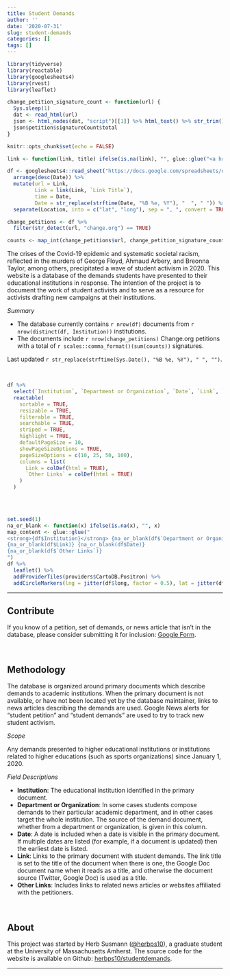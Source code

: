 ```yaml
---
title: Student Demands
author: ''
date: '2020-07-31'
slug: student-demands
categories: []
tags: []
---
```


```r
library(tidyverse)
library(reactable)
library(googlesheets4)
library(rvest)
library(leaflet)

change_petition_signature_count <- function(url) {
  Sys.sleep(1)
  dat <- read_html(url)
  json <- html_nodes(dat, "script")[[1]] %>% html_text() %>% str_trim() %>% str_replace("window.changeTargetingData = ", "") %>% str_replace(";$", "") %>% jsonlite::fromJSON()
  json$petition$signatureCount$total
}

knitr::opts_chunk$set(echo = FALSE)

link <- function(link, title) ifelse(is.na(link), "", glue::glue("<a href='{link}' target='_blank'>{title}</a>"))

df <- googlesheets4::read_sheet("https://docs.google.com/spreadsheets/d/1NSiHmcJOFq8nlYVPxURbEE8uK1GFGRXXQFm87dSdN1Q/edit?usp=sharing", sheet = "Web Database") %>%
  arrange(desc(Date)) %>%
  mutate(url = Link,
         Link = link(Link, `Link Title`),
         time = Date,
         Date = str_replace(strftime(Date, "%B %e, %Y"), "  ", " ")) %>%
  separate(Location, into = c("lat", "long"), sep = ", ", convert = TRUE)

```

```r
change_petitions <- df %>%
  filter(str_detect(url, "change.org") == TRUE)

counts <- map_int(change_petitions$url, change_petition_signature_count)

```

<div class='intro'>
<div class='center'>

The crises of the Covid-19 epidemic and systematic societal racism, reflected in the murders of George Floyd, Ahmaud Arbery, and Breonna Taylor, among others, precipitated a wave of student activism in 2020. This website is a database of the demands students have presented to their educational institutions in response. The intention of the project is to document the work of student activists and to serve as a resource for activists drafting new campaigns at their institutions.

_Summary_

- The database currently contains `r nrow(df)` documents from `r nrow(distinct(df, Institution))` institutions.
- The documents include `r nrow(change_petitions)` Change.org petitions with a total of `r scales::comma_format()(sum(counts))` signatures.

Last updated `r str_replace(strftime(Sys.Date(), "%B %e, %Y"), " ", "") `.

</div>
</div>


<br/>

```r

df %>%
  select(`Institution`, `Department or Organization`, `Date`, `Link`, `Other Links`) %>%
  reactable(
    sortable = TRUE, 
    resizable = TRUE, 
    filterable = TRUE, 
    searchable = TRUE, 
    striped = TRUE,
    highlight = TRUE,
    defaultPageSize = 10,
    showPageSizeOptions = TRUE,
    pageSizeOptions = c(10, 25, 50, 100),
    columns = list(
      Link = colDef(html = TRUE),
      `Other Links` = colDef(html = TRUE)
    )
  )
  
```


<div class='center'>
<br/>

```r
set.seed(1)
na_or_blank <- function(x) ifelse(is.na(x), "", x)
map_content <- glue::glue("
<strong>{df$Institution}</strong> {na_or_blank(df$`Department or Organization`)}<br/>
{na_or_blank(df$Link)} {na_or_blank(df$Date)}
{na_or_blank(df$`Other Links`)}
")
df %>%
  leaflet() %>%
  addProviderTiles(providers$CartoDB.Positron) %>%
  addCircleMarkers(lng = jitter(df$long, factor = 0.5), lat = jitter(df$lat, factor = 0.5), popup = map_content, clusterOptions = TRUE)
```


--------


## Contribute
If you know of a petition, set of demands, or news article that isn't in the database, please consider submitting it for inclusion: [Google Form](https://forms.gle/bfRPDoVzp3ydNiYT6).

<br/>

## Methodology
The database is organized around primary documents which describe demands to academic institutions. When the primary document is not available, or have not been located yet by the database maintainer, links to news articles describing the demands are used. Google News alerts for "student petition" and "student demands" are used to try to track new student activism.

_Scope_

Any demands presented to higher educational institutions or institutions related to higher educations (such as sports organizations) since January 1, 2020. 


_Field Descriptions_

- **Institution**: The educational institution identified in the primary document.
- **Department or Organization**: In some cases students compose demands to their particular academic department, and in other cases target the whole institution. The source of the demand document, whether from a department or organization, is given in this column.
- **Date**: A date is included when a date is visible in the primary document. If multiple dates are listed (for example, if a document is updated) then the earliest date is listed. 
- **Link**: Links to the primary document with student demands. The link title is set to the title of the document when there is one, the Google Doc document name when it reads as a title, and otherwise the document source (Twitter, Google Doc) is used as a title.
- **Other Links**: Includes links to related news articles or websites affiliated with the petitioners.

<br/>

## About

This project was started by Herb Susmann ([\@herbps10](https://twitter.com/herbps10)), a graduate student at the University of Massachusetts Amherst. The source code for the website is available on Github: [herbps10/studentdemands](https://github.com/herbps10/studentdemands). 

<hr />

</div>
